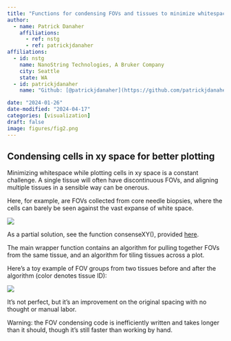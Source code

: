 ```yaml
---
title: "Functions for condensing FOVs and tissues to minimize whitespace"
author:
  - name: Patrick Danaher
    affiliations:
      - ref: nstg
      - ref: patrickjdanaher
affiliations:
  - id: nstg
    name: NanoString Technologies, A Bruker Company
    city: Seattle
    state: WA
  - id: patrickjdanaher
    name: "Github: [@patrickjdanaher](https://github.com/patrickjdanaher)"

date: "2024-01-26"
date-modified: "2024-04-17"
categories: [visualization]
draft: false
image: figures/fig2.png
---
```


## Condensing cells in xy space for better plotting 

Minimizing whitespace while plotting cells in xy space is a constant challenge.
A single tissue will often have discontinuous FOVs, and aligning multiple tissues
in a sensible way can be onerous. 

Here, for example, are FOVs collected from core needle biopsies, where the cells can barely be seen against the vast expanse of white space. 

![](figures/fig1.png)

As a partial solution, see the function consenseXY(), provided [here](https://github.com/Nanostring-Biostats/CosMx-Analysis-Scratch-Space/blob/Main/_code/condensing%20xy%20space/CondenseXY.R){target="_blank"}.

The main wrapper function contains an algorithm for pulling together FOVs from the same tissue, and an algorithm for tiling tissues across a plot. 

Here's a toy example of FOV groups from two tissues before and after the algorithm (color denotes tissue ID):

![](figures/fig2.png)

It's not perfect, but it's an improvement on the original spacing with no thought or manual labor. 

Warning: the FOV condensing code is inefficiently written and takes longer than it should, though it's still faster than working by hand. 

 

